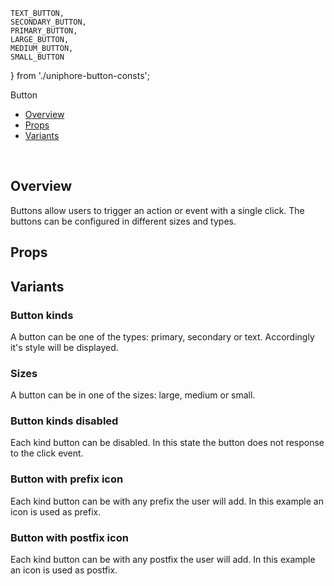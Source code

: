     TEXT_BUTTON, 
    SECONDARY_BUTTON, 
    PRIMARY_BUTTON, 
    LARGE_BUTTON,
    MEDIUM_BUTTON,
    SMALL_BUTTON
} from './uniphore-button-consts';

<Meta of={ButtonStories} />

<ComponentName>Button</ComponentName>
<br/>

- [Overview](#overview)
- [Props](#props)
- [Variants](#variants)
<br/>

## Overview

Buttons allow users to trigger an action or event with a single click.
The buttons can be configured in different sizes and types.

<Canvas of={ButtonStories.PrimaryButton} />

## Props
<Controls of={ButtonStories.PrimaryButton} />

## Variants

### Button kinds

A button can be one of the types: primary, secondary or text. Accordingly it's style will be displayed.

<Canvas of={ButtonStories.ButtonTypes} />

### Sizes

A button can be in one of the sizes: large, medium or small.

<Canvas of={ButtonStories.ButtonSizes} />

### Button kinds disabled

Each kind button can be disabled. In this state the button does not response to the click event.

<Canvas of={ButtonStories.ButtonKindsDisabled} />

### Button with prefix icon

Each kind button can be with any prefix the user will add. In this example an icon is used as prefix.

<Canvas of={ButtonStories.ButtonWithPrefix} />

### Button with postfix icon

Each kind button can be with any postfix the user will add. In this example an icon is used as postfix.

<Canvas of={ButtonStories.ButtonWithPostfix} />